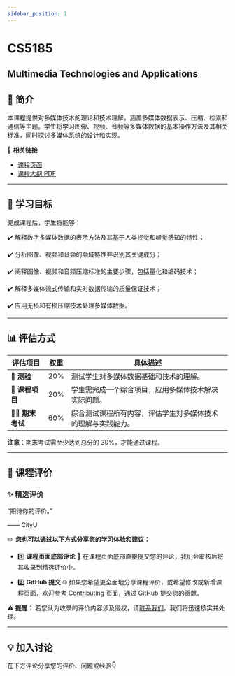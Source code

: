 ```yaml
---
sidebar_position: 1
---
```


# CS5185
## Multimedia Technologies and Applications

## **📘 简介**
本课程提供对多媒体技术的理论和技术理解，涵盖多媒体数据表示、压缩、检索和通信等主题。学生将学习图像、视频、音频等多媒体数据的基本操作方法及其相关标准，同时探讨多媒体系统的设计和实现。

🔗 **相关链接**
- [课程页面](https://www.cityu.edu.hk/catalogue/pg/202425/course/CS5185.htm)
- [课程大纲 PDF](https://www.cityu.edu.hk/catalogue/pg/202425/course/CS5185.pdf)

---

## **🎯 学习目标**

完成课程后，学生将能够：

✔️ 解释数字多媒体数据的表示方法及其基于人类视觉和听觉感知的特性；

✔️ 分析图像、视频和音频的频域特性并识别其关键成分；

✔️ 阐释图像、视频和音频压缩标准的主要步骤，包括量化和编码技术；

✔️ 解释多媒体流式传输和实时数据传输的质量保证技术；

✔️ 应用无损和有损压缩技术处理多媒体数据。

---

## **📊 评估方式**

| **评估项目**           | **权重** | **具体描述**                                                                                       |
|-----------------------|---------|---------------------------------------------------------------------------------------------------|
| **📝 测验**            | 20%     | 测试学生对多媒体数据基础和技术的理解。                                                            |
| **📄 课程项目**         | 20%     | 学生需完成一个综合项目，应用多媒体技术解决实际问题。                                               |
| **🧑‍💻 期末考试**        | 60%     | 综合测试课程所有内容，评估学生对多媒体技术的理解与实践能力。                                        |

**注意**：期末考试需至少达到总分的 30%，才能通过课程。

---

## **💬 课程评价**

### ✨ **精选评价**
<div className={commentStyles.commentBox}>
    <p className={commentStyles.commentText}>
        “期待你的评价。”
    </p>
    <p className={commentStyles.commentAuthor}>—— CityU</p>
</div>

✏️ **您也可以通过以下方式分享您的学习体验和建议：**

- 1️⃣ **课程页面底部评论**
💬 在课程页面底部直接提交您的评论，我们会审核后将其收录到精选评价中。

- 2️⃣ **GitHub 提交**
🌐 如果您希望更全面地分享课程评价，或希望修改或新增课程页面，欢迎参考 [Contributing](https://penjc.github.io/cityU-navigator/contributing) 页面，通过 GitHub 提交您的贡献。

**⚠️ 提醒**：
若您认为收录的评价内容涉及侵权，请[联系我们](https://github.com/penjc/cityU-navigator/issues)。我们将迅速核实并处理。


---

## **💡 加入讨论**

在下方评论分享您的评价、问题或经验👇
<Utterances />